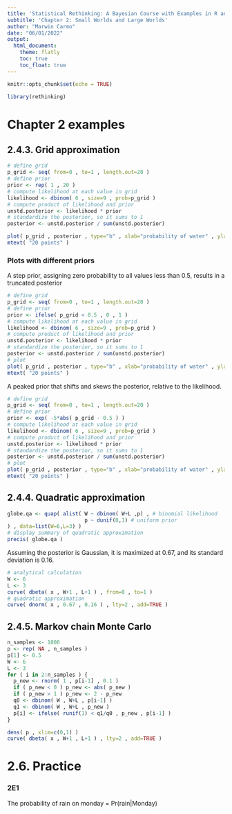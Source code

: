 ```yaml
---
title: 'Statistical Rethinking: A Bayesian Course with Examples in R and Stan'
subtitle: 'Chapter 2: Small Worlds and Large Worlds'
author: "Marwin Carmo"
date: "06/01/2022"
output: 
  html_document:
    theme: flatly
    toc: true
    toc_float: true
---
```


```r
knitr::opts_chunk$set(echo = TRUE)
```

```r
library(rethinking)
```

# Chapter 2 examples

## 2.4.3. Grid approximation

```r
# define grid 
p_grid <- seq( from=0 , to=1 , length.out=20 )
# define prior 
prior <- rep( 1 , 20 )
# compute likelihood at each value in grid 
likelihood <- dbinom( 6 , size=9 , prob=p_grid )
# compute product of likelihood and prior 
unstd.posterior <- likelihood * prior
# standardize the posterior, so it sums to 1 
posterior <- unstd.posterior / sum(unstd.posterior)
```

```r
plot( p_grid , posterior , type="b" , xlab="probability of water" , ylab="posterior probability" )
mtext( "20 points" )
```
### Plots with different priors

A step prior, assigning zero probability to all values less than 0.5, results in a truncated posterior

```r
# define grid 
p_grid <- seq( from=0 , to=1 , length.out=20 )
# define prior 
prior <- ifelse( p_grid < 0.5 , 0 , 1 )
# compute likelihood at each value in grid 
likelihood <- dbinom( 6 , size=9 , prob=p_grid )
# compute product of likelihood and prior 
unstd.posterior <- likelihood * prior
# standardize the posterior, so it sums to 1 
posterior <- unstd.posterior / sum(unstd.posterior)
# plot
plot( p_grid , posterior , type="b" , xlab="probability of water" , ylab="posterior probability" )
mtext( "20 points" )
```
A peaked prior that shifts and skews the posterior, relative to the likelihood.

```r
# define grid 
p_grid <- seq( from=0 , to=1 , length.out=20 )
# define prior 
prior <- exp( -5*abs( p_grid - 0.5 ) )
# compute likelihood at each value in grid 
likelihood <- dbinom( 6 , size=9 , prob=p_grid )
# compute product of likelihood and prior 
unstd.posterior <- likelihood * prior
# standardize the posterior, so it sums to 1 
posterior <- unstd.posterior / sum(unstd.posterior)
# plot
plot( p_grid , posterior , type="b" , xlab="probability of water" , ylab="posterior probability" )
mtext( "20 points" )
```

## 2.4.4. Quadratic approximation

```r
globe.qa <- quap( alist( W ~ dbinom( W+L ,p) , # binomial likelihood 
                         p ~ dunif(0,1) # uniform prior
) , data=list(W=6,L=3) )
# display summary of quadratic approximation 
precis( globe.qa )
```

Assuming the posterior is Gaussian, it is maximized at 0.67, and its standard deviation is 0.16.

```r
# analytical calculation 
W <- 6
L <- 3  
curve( dbeta( x , W+1 , L+1 ) , from=0 , to=1 ) 
# quadratic approximation 
curve( dnorm( x , 0.67 , 0.16 ) , lty=2 , add=TRUE )
```

## 2.4.5. Markov chain Monte Carlo

```r
n_samples <- 1000 
p <- rep( NA , n_samples ) 
p[1] <- 0.5 
W <- 6 
L <- 3 
for ( i in 2:n_samples ) { 
  p_new <- rnorm( 1 , p[i-1] , 0.1 ) 
  if ( p_new < 0 ) p_new <- abs( p_new ) 
  if ( p_new > 1 ) p_new <- 2 - p_new 
  q0 <- dbinom( W , W+L , p[i-1] ) 
  q1 <- dbinom( W , W+L , p_new ) 
  p[i] <- ifelse( runif(1) < q1/q0 , p_new , p[i-1] )
}
```

```r
dens( p , xlim=c(0,1) ) 
curve( dbeta( x , W+1 , L+1 ) , lty=2 , add=TRUE )
```

# 2.6. Practice

### 2E1

The probability of rain on monday = Pr(rain|Monday)